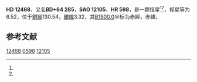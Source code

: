 {{Starbox begin
| name = HD 12468
}}
{{Starbox observe
| epoch = [[J2000.0|J2000.0]]
| constell = {{星座名待查}}<ref name=SIMBAD>{{cite web
 | url=http://simbad.u-strasbg.fr/simbad/sim-id?Ident=HR+598
 | title=Pulsating variable Star
 | publisher=Centre de Données astronomiques de Strasbourg
 | work=SIMBAD
 | accessdate=2012-07-13
 | archive-date=2016-03-19
 | archive-url=https://web.archive.org/web/20160319060113/http://simbad.u-strasbg.fr/simbad/sim-id?Ident=HR+598
 | dead-url=no
 }}</ref><ref name=DATA>{{cite web
 | url=http://vizier.u-strasbg.fr/viz-bin/VizieR-5?-out.add=.&-source=5050&-corr=PK=HR&-out.max=9999&HR=598
 | title=VizieR Detailed Page
 | accessdate=2012-07-13
 | archive-date=2016-03-05
 | archive-url=https://web.archive.org/web/20160305010002/http://vizier.u-strasbg.fr/viz-bin/VizieR-5?-out.add=.&-source=5050&-corr=PK=HR&-out.max=9999&HR=598
 | dead-url=no
 }}</ref>
| 星官 = 
| ra = {{RA|2|4|40.1}}<ref name=SIMBAD /><ref name=DATA />
| dec = {{DEC|+65|6|12}}<ref name=SIMBAD /><ref name=DATA />
| appmag_v = 6.52<ref name=SIMBAD /><ref name=DATA />
}}
{{Starbox character
| class = A0V<ref name=SIMBAD /><ref name=DATA />
| b-v = 0<ref name=SIMBAD /><ref name=DATA />
| u-b = -0.05<ref name=SIMBAD /><ref name=DATA />
| r-i = <ref name=SIMBAD /><ref name=DATA />
| variable = 
}}
{{Starbox astrometry
| radial_v = -0.05
| prop_mo_ra = -4
| parallax = 
| p_error = 
}}
{{Starbox catalog
| names =BD+64 285，[[SAO星表|SAO]] 12105，[[HD星表|HD]] 12468，[[HR星表|HR]] 598}}
{{Starbox reference |Simbad=HR+598}}
{{Starbox end}}

'''HD 12468'''，又名'''BD+64 285'''，'''SAO 12105'''、'''HR 598'''，是一颗恒星<ref name=SIMBAD /><ref name=DATA />，视星等为6.52，位于[[銀道座標系|銀經]]130.54，[[銀道座標系|銀緯]]3.32，其[[B1900.0|B1900.0]]坐标为赤經{{RA|1|57|8.5}}，赤緯{{DEC|+64|3.32|24}}。

== 参考文献 ==
{{reflist}}

{{star-stub}}

[[Category:HD和HDE天體|12468]]
[[Category:HR天體|0598]]
[[Category:SAO天體|12105]]